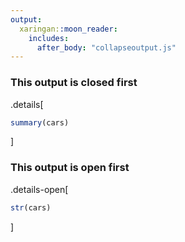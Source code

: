 ```yaml
---
output:
  xaringan::moon_reader:
    includes:
      after_body: "collapseoutput.js"
---
```


### This output is closed first
.details[
```r
summary(cars)
```
]

### This output is open first
.details-open[
```r
str(cars)
```
]


